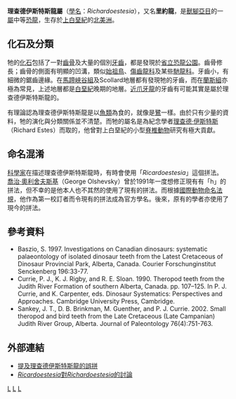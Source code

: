 {{Automatic Taxobox
| taxon = Richardoestesia
| fossil_range = 晚[[白垩纪|白垩纪]]，{{fossil_range|76.5|66}}可能还有[[葡萄牙|葡萄牙]][[启莫里阶|启莫里阶]]的记录
| image = Richardoestesia.png
| image_caption = ''R. gilmorei''的牙齿特写，可见其牙冠上的小齿
| authority = [[菲力·柯爾|Currie]], Rigby & Sloan, 1990
| type_species = '''吉氏理查德伊斯特斯龍<br>''Richardoestesia gilmorei'''''              <br>Currie, Rigby & Sloan，1990      
|subdivision_ranks = 其他[[物種|物種]]
| subdivision= '''等腰理查德伊斯特斯龙 ''R. isosceles '''''<br>Sankey, 2001

}}
'''理查德伊斯特斯龍屬'''（[[學名|學名]]：''Richardoestesia''），又名'''里約龍'''，是[[獸腳亞目|獸腳亞目]]的一[[屬|屬]]中等[[恐龍|恐龍]]，生存於[[上白堊紀|上白堊紀]]的[[北美洲|北美洲]]。

==化石及分類==
牠的[[化石|化石]]包括了一對[[齒骨|齒骨]]及大量的個別[[牙齒|牙齒]]，都是發現於[[省立恐龍公園|省立恐龍公園]]。齒骨修長；齒骨的側面有明顯的凹溝，類似[[始祖鳥|始祖鳥]]、[[傷齒龍科|傷齒龍科]]及某些[[馳龍科|馳龍科]]。牙齒小，有細微的鋸齒邊緣。在[[馬蹄峽谷組|馬蹄峽谷組]]及Scollard地層都有發現牠的牙齒，而在[[蘭斯組|蘭斯組]]亦極為常見，上述地層都是[[白堊紀|白堊紀]]晚期的地層。[[近爪牙龍|近爪牙龍]]的牙齒有可能其實是屬於理查德伊斯特斯龍的。

有理論認為理查德伊斯特斯龍是以[[魚類|魚類]]為食的，就像是[[鷺|鷺]]一樣。由於只有少量的資料，牠的演化與分類關係並不清楚。而牠的屬名是為紀念學者[[理查德·伊斯特斯|理查德·伊斯特斯]]（Richard Estes）而取的，他曾對上白堊紀的小型[[脊椎動物|脊椎動物]]研究有極大貢獻。

==命名混淆==
[[科學家|科學家]]在描述理查德伊斯特斯龍時，有時會使用「''Ricardoestesia''」這個拼法。[[喬治·奧利舍夫斯基|喬治·奧利舍夫斯基]]（George Olshevsky）曾於1991年一度想修正現有有「h」的拼法，但不幸的是他本人也不其然的使用了現有的拼法。而根據[[國際動物命名法規|國際動物命名法規]]，他作為第一校訂者而令現有的拼法成為官方學名。後來，原有的學者亦使用了現今的拼法。

==參考資料==
* Baszio, S. 1997. Investigations on Canadian dinosaurs: systematic palaeontology of isolated dinosaur teeth from the Latest Cretaceous of Dinosaur Provincial Park, Alberta, Canada. Courier Forschunginstitut Senckenberg 196:33-77.
* Currie, P. J., K. J. Rigby, and R. E. Sloan. 1990. Theropod teeth from the Judith River Formation of southern Alberta, Canada. pp. 107–125. In P. J. Currie, and K. Carpenter, eds. Dinosaur Systematics: Perspectives and Approaches. Cambridge University Press, Cambridge.
* Sankey, J. T., D. B. Brinkman, M. Guenther, and P. J. Currie. 2002. Small theropod and bird teeth from the Late Cretaceous (Late Campanian) Judith River Group, Alberta. Journal of Paleontology 76(4):751-763.

==外部連結==
*[http://dml.cmnh.org/1997Nov/msg00416.html 提及理查德伊斯特斯龍的誤拼] {{Wayback|url=http://dml.cmnh.org/1997Nov/msg00416.html |date=20160806224351 }}
*[http://dml.cmnh.org/2002Jul/msg00530.html ''Ricardoestesia''對''Richardoestesia''的討論] {{Wayback|url=http://dml.cmnh.org/2002Jul/msg00530.html |date=20200806190728 }}
{{獸腳亞目|C.}}
{{Taxonbar|from=Q2029022}}

[[Category:上白堊紀恐龍|L]]
[[Category:虛骨龍類|L]]
[[Category:北美洲恐龍|L]]